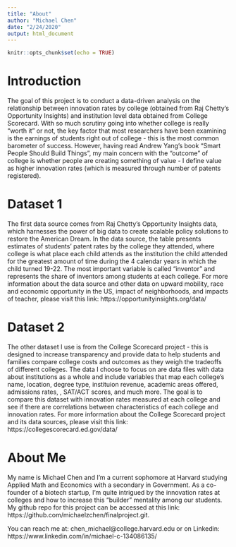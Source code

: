```yaml
---
title: "About"
author: "Michael Chen"
date: "2/24/2020"
output: html_document
---
```


```r
knitr::opts_chunk$set(echo = TRUE)
```

# Introduction

The goal of this project is to conduct a data-driven analysis on the relationship between innovation rates by college (obtained from Raj Chetty's Opportunity Insights) and institution level data obtained from College Scorecard. With so much scrutiny going into whether college is really "worth it" or not, the key factor that most researchers have been examining is the earnings of students right out of college - this is the most common barometer of success. However, having read Andrew Yang's book "Smart People Should Build Things", my main concern with the "outcome" of college is whether people are creating something of value - I define value as higher innovation rates (which is measured through number of patents registered).  

# Dataset 1

The first data source comes from Raj Chetty's Opportunity Insights data, which harnesses the power of big data to create scalable policy solutions to restore the American Dream. In the data source, the table presents estimates of students' patent rates by the college they attended, where college is what place each child attends as the institution the child attended for the greatest amount of time during the 4 calendar years in which the child turned 19-22. The most important variable is called "inventor" and represents the share of inventors among students at each college. For more information about the data source and other data on upward mobility, race and economic opportunity in the US, impact of neighborhoods, and impacts of teacher, please visit this link: https://opportunityinsights.org/data/

# Dataset 2

The other dataset I use is from the College Scorecard project - this is designed to increase transparency and provide data to help students and families compare college costs and outcomes as they weigh the tradeoffs of different colleges. The data I choose to focus on are data files with data about institutions as a whole and include variables that map each college's name, location, degree type, instituion revenue, academic areas offered, admissions rates, , SAT/ACT scores, and much more. The goal is to compare this dataset with innovation rates measured at each college and see if there are correlations between characteristics of each college and innovation rates. For more information about the College Scorecard project and its data sources, please visit this link: https://collegescorecard.ed.gov/data/

# About Me

My name is Michael Chen and I'm a current sophomore at Harvard studying Applied Math and Economics with a secondary in Government. As a co-founder of a biotech startup, I'm quite intrigued by the innovation rates at colleges and how to increase this "builder" mentality among our students. My github repo for this project can be accessed at this link: https://github.com/michaelzchen/finalproject.git. 

You can reach me at: chen_michael@college.harvard.edu or on Linkedin: https://www.linkedin.com/in/michael-c-134086135/
